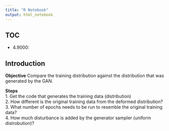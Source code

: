 ```yaml
---
title: "R Notebook"
output: html_notebook
---
```


## TOC
- 4.9000: 


## Introduction

**Objective**
Compare the training distribution against the distribution that was generated by the GAN.


**Steps** \
1. Get the code that generates the training data (distribution) \
2. How different is the original training data from the deformed distribution? \
3. What number of epochs needs to be run to resemble the original training data? \
4. How much disturbance is added by the generator sampler (uniform distrobution)?




